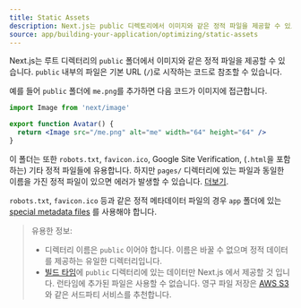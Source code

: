 ```yaml
---
title: Static Assets
description: Next.js는 public 디렉토리에서 이미지와 같은 정적 파일을 제공할 수 있도록 해줍니다. 여기에서 그 동작 방법을 배울 수 있습니다.
source: app/building-your-application/optimizing/static-assets
---
```


Next.js는 루트 디렉터리의 `public` 폴더에서 이미지와 같은 정적 파일을 제공할 수 있습니다. `public` 내부의 파일은 기본 URL (`/`)로 시작하는 코드로 참조할 수 있습니다.

예를 들어 `public` 폴더에 `me.png`를 추가하면 다음 코드가 이미지에 접근합니다.

```jsx filename="Avatar.js"
import Image from 'next/image'

export function Avatar() {
  return <Image src="/me.png" alt="me" width="64" height="64" />
}
```

<PagesOnly>

이 폴더는 또한 `robots.txt`, `favicon.ico`, Google Site Verification, (`.html`을 포함하는) 기타 정적 파일들에 유용합니다.
하지만 `pages/` 디렉터리에 있는 파일과 동일한 이름을 가진 정적 파일이 있으면 에러가 발생할 수 있습니다. [더보기](/docs/messages/conflicting-public-file-page).

</PagesOnly>

<AppOnly>

`robots.txt`, `favicon.ico` 등과 같은 정적 메타데이터 파일의 경우 `app` 폴더에 있는 [special metadata files](/docs/app/api-reference/file-conventions/metadata) 를 사용해야 합니다.

</AppOnly>

> 유용한 정보:
>
> - 디렉터리 이름은 `public` 이어야 합니다. 이름은 바꿀 수 없으며 정적 데이터를 제공하는 유일한 디렉터리입니다.
> - [빌드 타임](/docs/app/api-reference/next-cli#build)에 `public` 디렉터리에 있는 데이터만 Next.js 에서 제공할 것 입니다. 런타임에 추가된 파일은 사용할 수 없습니다. 영구 파일 저장은 [AWS S3](https://aws.amazon.com/s3/)와 같은 서드파티 서비스를 추천합니다.
